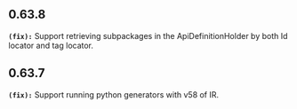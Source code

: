 ## 0.63.8
**`(fix):`** Support retrieving subpackages in the ApiDefinitionHolder by both Id locator and tag locator.


## 0.63.7
**`(fix):`** Support running python generators with v58 of IR.


